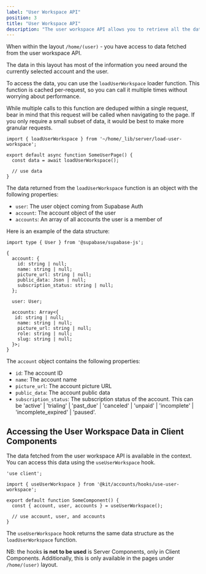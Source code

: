 ```yaml
---
label: "User Workspace API"
position: 3
title: "User Workspace API"
description: "The user workspace API allows you to retrieve all the data related to the current user."
---
```


When within the layout `/home/(user)` - you have access to data fetched from the user workspace API.

The data in this layout has most of the information you need around the currently selected account and the user.

To access the data, you can use the `loadUserWorkspace` loader function. This function is cached per-request, so you can call it multiple times without worrying about performance.

While multiple calls to this function are deduped within a single request, bear in mind that this request will be called when navigating to the page. If you only require a small subset of data, it would be best to make more granular requests.

```tsx
import { loadUserWorkspace } from '~/home/_lib/server/load-user-workspace';

export default async function SomeUserPage() {
  const data = await loadUserWorkspace();

  // use data
}
```

The data returned from the `loadUserWorkspace` function is an object with the following properties:

- `user`: The user object coming from Supabase Auth
- `account`: The account object of the user
- `accounts`: An array of all accounts the user is a member of

Here is an example of the data structure:

```tsx
import type { User } from '@supabase/supabase-js';

{
  account: {
    id: string | null;
    name: string | null;
    picture_url: string | null;
    public_data: Json | null;
    subscription_status: string | null;
  };

  user: User;

  accounts: Array<{
   id: string | null;
    name: string | null;
    picture_url: string | null;
    role: string | null;
    slug: string | null;
  }>;
}
```

The `account` object contains the following properties:
- `id`: The account ID
- `name`: The account name
- `picture_url`: The account picture URL
- `public_data`: The account public data
- `subscription_status`: The subscription status of the account. This can be 'active' | 'trialing' | 'past_due' | 'canceled' | 'unpaid' | 'incomplete' | 'incomplete_expired' | 'paused'.


## Accessing the User Workspace Data in Client Components

The data fetched from the user workspace API is available in the context. You can access this data using the `useUserWorkspace` hook.

```tsx
'use client';

import { useUserWorkspace } from '@kit/accounts/hooks/use-user-workspace';

export default function SomeComponent() {
  const { account, user, accounts } = useUserWorkspace();

  // use account, user, and accounts
}
```

The `useUserWorkspace` hook returns the same data structure as the `loadUserWorkspace` function.

NB: the hooks **is not to be used** is Server Components, only in Client Components. Additionally, this is only available in the pages under `/home/(user)` layout.
